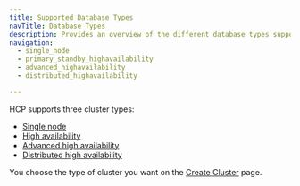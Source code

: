 ```yaml
---
title: Supported Database Types
navTitle: Database Types
description: Provides an overview of the different database types supported by Hybrid Manager, including their key characteristics and use cases.
navigation:
  - single_node
  - primary_standby_highavailability
  - advanced_highavailability
  - distributed_highavailability

---
```


HCP supports three cluster types:

-   [Single node](single_node.mdx)
-   [High availability](primary_standby_highavailability.mdx)
-   [Advanced high availability](advanced_highavailability.mdx)
-   [Distributed high availability](distributed_highavailability.mdx)

You choose the type of cluster you want on the [Create Cluster](../../using_hybrid_manager/cluster_management/create-clusters/cluster-info.mdx) page.
